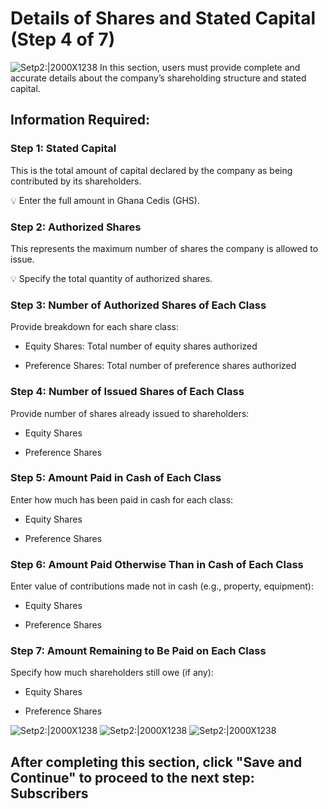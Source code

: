# Details of Shares and Stated Capital (Step 4 of 7)  
![Setp2:|2000X1238](/priv-limited20.png)
In this section, users must provide complete and accurate details about the company’s shareholding structure and stated capital.

##  Information Required:

###  Step 1: Stated Capital

This is the total amount of capital declared by the company as being contributed by its shareholders.

💡 Enter the full amount in Ghana Cedis (GHS).

###  Step 2: Authorized Shares

This represents the maximum number of shares the company is allowed to issue.

💡 Specify the total quantity of authorized shares.

###  Step 3: Number of Authorized Shares of Each Class

Provide breakdown for each share class:

- Equity Shares: Total number of equity shares authorized

- Preference Shares: Total number of preference shares authorized

###  Step 4: Number of Issued Shares of Each Class

Provide number of shares already issued to shareholders:

- Equity Shares

- Preference Shares

###  Step 5: Amount Paid in Cash of Each Class

Enter how much has been paid in cash for each class:

- Equity Shares

- Preference Shares

###  Step 6: Amount Paid Otherwise Than in Cash of Each Class

Enter value of contributions made not in cash (e.g., property, equipment):

- Equity Shares

- Preference Shares

###  Step 7: Amount Remaining to Be Paid on Each Class

Specify how much shareholders still owe (if any):

- Equity Shares

- Preference Shares

![Setp2:|2000X1238](/priv-limited21.png)
![Setp2:|2000X1238](/priv-limited22.png)
![Setp2:|2000X1238](/priv-limited23.png)

##  After completing this section, click "Save and Continue" to proceed to the next step: Subscribers